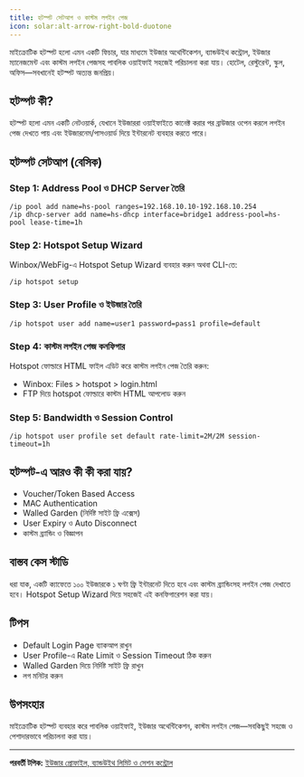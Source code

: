 ```yaml
---
title: হটস্পট সেটআপ ও কাস্টম লগইন পেজ
icon: solar:alt-arrow-right-bold-duotone
---
```


মাইক্রোটিক হটস্পট হলো এমন একটি ফিচার, যার মাধ্যমে ইউজার অথেন্টিকেশন, ব্যান্ডউইথ কন্ট্রোল, ইউজার ম্যানেজমেন্ট এবং কাস্টম লগইন পেজসহ পাবলিক ওয়াইফাই সহজেই পরিচালনা করা যায়। হোটেল, রেস্টুরেন্ট, স্কুল, অফিস—সবখানেই হটস্পট অত্যন্ত জনপ্রিয়।

## হটস্পট কী?

হটস্পট হলো এমন একটি নেটওয়ার্ক, যেখানে ইউজাররা ওয়াইফাইতে কানেক্ট করার পর ব্রাউজার ওপেন করলে লগইন পেজ দেখতে পায় এবং ইউজারনেম/পাসওয়ার্ড দিয়ে ইন্টারনেট ব্যবহার করতে পারে।

## হটস্পট সেটআপ (বেসিক)

### Step 1: Address Pool ও DHCP Server তৈরি
```shell
/ip pool add name=hs-pool ranges=192.168.10.10-192.168.10.254
/ip dhcp-server add name=hs-dhcp interface=bridge1 address-pool=hs-pool lease-time=1h
```

### Step 2: Hotspot Setup Wizard
Winbox/WebFig-এ Hotspot Setup Wizard ব্যবহার করুন অথবা CLI-তে:
```shell
/ip hotspot setup
```

### Step 3: User Profile ও ইউজার তৈরি
```shell
/ip hotspot user add name=user1 password=pass1 profile=default
```

### Step 4: কাস্টম লগইন পেজ কনফিগার
Hotspot ফোল্ডারে HTML ফাইল এডিট করে কাস্টম লগইন পেজ তৈরি করুন:
- Winbox: Files > hotspot > login.html
- FTP দিয়ে hotspot ফোল্ডারে কাস্টম HTML আপলোড করুন

### Step 5: Bandwidth ও Session Control
```shell
/ip hotspot user profile set default rate-limit=2M/2M session-timeout=1h
```

## হটস্পট-এ আরও কী কী করা যায়?
- Voucher/Token Based Access
- MAC Authentication
- Walled Garden (নির্দিষ্ট সাইট ফ্রি এক্সেস)
- User Expiry ও Auto Disconnect
- কাস্টম ব্র্যান্ডিং ও বিজ্ঞাপন

## বাস্তব কেস স্টাডি

ধরা যাক, একটি ক্যাফেতে ১০০ ইউজারকে ১ ঘণ্টা ফ্রি ইন্টারনেট দিতে হবে এবং কাস্টম ব্র্যান্ডিংসহ লগইন পেজ দেখাতে হবে। Hotspot Setup Wizard দিয়ে সহজেই এই কনফিগারেশন করা যায়।

## টিপস
- Default Login Page ব্যাকআপ রাখুন
- User Profile-এ Rate Limit ও Session Timeout ঠিক করুন
- Walled Garden দিয়ে নির্দিষ্ট সাইট ফ্রি রাখুন
- লগ মনিটর করুন

## উপসংহার

মাইক্রোটিক হটস্পট ব্যবহার করে পাবলিক ওয়াইফাই, ইউজার অথেন্টিকেশন, কাস্টম লগইন পেজ—সবকিছুই সহজে ও পেশাদারভাবে পরিচালনা করা যায়।

---

**পরবর্তী টপিক:** [ইউজার প্রোফাইল, ব্যান্ডউইথ লিমিট ও সেশন কন্ট্রোল](/mikrotik/hotspot-user-profile)
